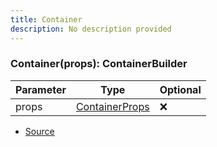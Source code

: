 ```yaml
---
title: Container
description: No description provided
---
```



### Container(props): ContainerBuilder

| Parameter | Type | Optional |
| ----------- | ----------- | ----------- |
| props | [ContainerProps](/docs/api-reference/types/ContainerProps) | ❌ |


- [Source](https://github.com/underctrl-io/commandkit/blob/e7997746676c2b18be64230c918cb998973d18b5/packages/commandkit/src/components/v2/container.ts#L20)